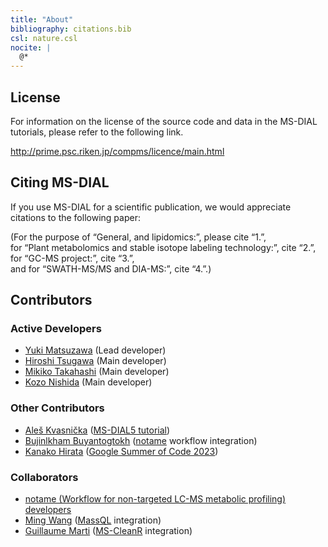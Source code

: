 ```yaml
---
title: "About"
bibliography: citations.bib
csl: nature.csl
nocite: |
  @*
---
```


## License

For information on the license of the source code and data in the MS-DIAL tutorials, please refer to the following link.

[http://prime.psc.riken.jp/compms/licence/main.html](
http://prime.psc.riken.jp/compms/licence/main.html)

## Citing MS-DIAL

If you use MS-DIAL for a scientific publication,
we would appreciate citations to the following paper:

(For the purpose of "General, and lipidomics:", please cite "1.",  
for "Plant metabolomics and stable isotope labeling technology:", cite "2.",  
for "GC-MS project:", cite "3.",  
and for "SWATH-MS/MS and DIA-MS:", cite "4.".)

::: {#refs}
:::

## Contributors

### Active Developers

- [Yuki Matsuzawa](https://github.com/YukiMatsuzawa) (Lead developer)
- [Hiroshi Tsugawa](https://github.com/htsugawa) (Main developer)
- [Mikiko Takahashi](https://github.com/mikikot113) (Main developer)
- [Kozo Nishida](https://github.com/kozo2) (Main developer)

### Other Contributors

- [Aleš Kvasnička](https://github.com/AlesKvasnicka) ([MS-DIAL5 tutorial](https://systemsomicslab.github.io/msdial5tutorial/))
- [Bujinlkham Buyantogtokh](https://github.com/Bujee415) ([notame](https://github.com/antonvsdata/notame) workflow integration)
- [Kanako Hirata](https://github.com/kanakohirata) ([Google Summer of Code 2023](https://summerofcode.withgoogle.com/programs/2023/projects/A7tRhdjB))

### Collaborators

- [notame (Workflow for non-targeted LC-MS metabolic profiling) developers](https://github.com/antonvsdata/notame)
- [Ming Wang](https://github.com/mwang87) ([MassQL](https://github.com/mwang87/MassQueryLanguage) integration)
- [Guillaume Marti](https://github.com/guikool) ([MS-CleanR](https://github.com/eMetaboHUB/MS-CleanR) integration)

